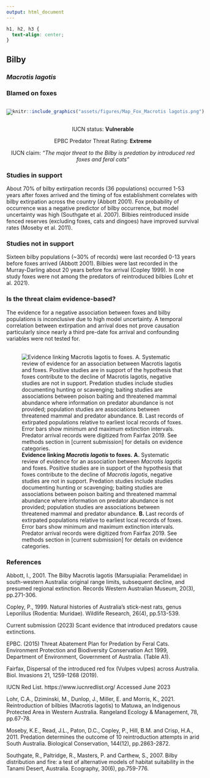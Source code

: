 ```yaml
---
output: html_document
---
```

```css
h1, h2, h3 {
  text-align: center;
}
```

## **Bilby**
### *Macrotis lagotis*
### Blamed on foxes

:::: {style="display: flex;"}

[![](assets/photos/Macrotis lagotis.png)](https://www.inaturalist.org/photos/30690836?size=original)

::: {}

:::

::: {}
  ```r
  knitr::include_graphics("assets/figures/Map_Fox_Macrotis lagotis.png")
  ```
:::

::::
<center>
IUCN status: **Vulnerable**

EPBC Predator Threat Rating: **Extreme**

IUCN claim: *"The major threat to the Bilby is predation by introduced red foxes and feral cats"*

</center>

### Studies in support

About 70% of bilby extirpation records (36 populations) occurred 1-53 years after foxes arrived and the timing of fox establishment correlates with bilby extirpation across the country (Abbott 2001). Fox probability of occurrence was a negative predictor of bilby occurrence, but model uncertainty was high (Southgate et al. 2007). Bilbies reintroduced inside fenced reserves (excluding foxes, cats and dingoes) have improved survival rates (Moseby et al. 2011).

### Studies not in support

Sixteen bilby populations (~30% of records) were last recorded 0-13 years before foxes arrived (Abbott 2001). Bilbies were last recorded in the Murray-Darling about 20 years before fox arrival (Copley 1999). In one study foxes were not among the predators of reintroduced bilbies (Lohr et al. 2021).

### Is the threat claim evidence-based?

The evidence for a negative association between foxes and bilby populations is inconclusive due to high model uncertainty. A temporal correlation between extirpation and arrival does not prove causation particularly since nearly a third pre-date fox arrival and confounding variables were not tested for.
<br>
<br>

![**Evidence linking *Macrotis lagotis* to foxes.** **A.** Systematic review of evidence for an association between *Macrotis lagotis* and foxes. Positive studies are in support of the hypothesis that foxes contribute to the decline of *Macrotis lagotis*, negative studies are not in support. Predation studies include studies documenting hunting or scavenging; baiting studies are associations between poison baiting and threatened mammal abundance where information on predator abundance is not provided; population studies are associations between threatened mammal and predator abundance. **B.** Last records of extirpated populations relative to earliest local records of foxes. Error bars show minimum and maximum extinction intervals. Predator arrival records were digitized from Fairfax 2019. See methods section in [current submission] for details on evidence categories.](assets/figures/Main_Evidence_Fox_Macrotis lagotis.png)

### References

Abbott, I., 2001. The Bilby Macrotis lagotis (Marsupialia: Peramelidae) in south-western Australia: original range limits, subsequent decline, and presumed regional extinction. Records Western Australian Museum, 20(3), pp.271-306.

Copley, P., 1999. Natural histories of Australia’s stick-nest rats, genus Leporillus (Rodentia: Muridae). Wildlife Research, 26(4), pp.513-539.

Current submission (2023) Scant evidence that introduced predators cause extinctions.

EPBC. (2015) Threat Abatement Plan for Predation by Feral Cats. Environment Protection and Biodiversity Conservation Act 1999, Department of Environment, Government of Australia. (Table A1).

Fairfax, Dispersal of the introduced red fox (Vulpes vulpes) across Australia. Biol. Invasions 21, 1259-1268 (2019).

IUCN Red List. https://www.iucnredlist.org/ Accessed June 2023

Lohr, C.A., Dziminski, M., Dunlop, J., Miller, E. and Morris, K., 2021. Reintroduction of bilbies (Macrotis lagotis) to Matuwa, an Indigenous Protected Area in Western Australia. Rangeland Ecology & Management, 78, pp.67-78.

Moseby, K.E., Read, J.L., Paton, D.C., Copley, P., Hill, B.M. and Crisp, H.A., 2011. Predation determines the outcome of 10 reintroduction attempts in arid South Australia. Biological Conservation, 144(12), pp.2863-2872.

Southgate, R., Paltridge, R., Masters, P. and Carthew, S., 2007. Bilby distribution and fire: a test of alternative models of habitat suitability in the Tanami Desert, Australia. Ecography, 30(6), pp.759-776.

